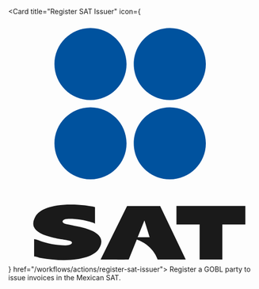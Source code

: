 <Card title="Register SAT Issuer" 
  icon={<svg fill="none" xmlns="http://www.w3.org/2000/svg" viewBox="0 0 20 20"><path fill-rule="evenodd" clip-rule="evenodd" d="M12.9454 13.1367c1.5957 0 2.8896-1.2937 2.8896-2.8898 0-1.5957-1.2939-2.8896-2.8896-2.8896-1.5961 0-2.8898 1.2939-2.8898 2.8896 0 1.5961 1.2937 2.8898 2.8898 2.8898ZM6.5879 13.1367c1.596 0 2.8898-1.2937 2.8898-2.8898 0-1.5957-1.2939-2.8896-2.8898-2.8896-1.5958 0-2.8896 1.2939-2.8896 2.8896 0 1.5961 1.2938 2.8898 2.8896 2.8898ZM12.9454 6.7796c1.5957 0 2.8896-1.294 2.8896-2.89C15.835 2.294 14.5411 1 12.9454 1c-1.5961 0-2.8898 1.2939-2.8898 2.8897 0 1.596 1.2937 2.8899 2.8898 2.8899ZM6.5879 6.7796c1.596 0 2.8898-1.294 2.8898-2.89C9.4777 2.294 8.1837 1 6.5879 1 4.992 1 3.6983 2.2939 3.6983 3.8897c0 1.596 1.2938 2.8899 2.8896 2.8899Z" fill="#00529E"/><path fill-rule="evenodd" clip-rule="evenodd" d="M19 15.2639h-5.5228v1.4877h1.8583v2.8129h1.822v-2.8129H19v-1.4877ZM14.2207 19.5644l-2.0478-4.2863h-2.654l-2.1206 4.2863s2.2307.012 2.254 0l.6458-1.5946s1.2184.3357 1.6702 1.5946h2.2524Zm-3.8517-1.7875.5424-1.3504.4139 1.3504h-.9563ZM6.9497 15.3621v1.3339c-.028-.0364-.1134-.0667-.1987-.097-.8534-.3032-1.9349-.3513-2.191-.2663-.2315.0728-.2803.2244-.1096.3213.1097.0667.6914.1572 1.313.3027 1.4752.3395 2.036.9156 1.4874 1.7644-.4511.7276-2.243 1.1519-4.6935.7154-.1462-.0242-.1847-.0905-.4888-.1208v-1.3886c.2432.0426.3407.0911.4384.1274.6095.2547 1.7443.4175 2.2077.3691.3413-.0304.4876-.1881.317-.3214-.0976-.0789-.7797-.1512-1.365-.2785-1.5238-.3334-1.9407-.8913-1.5018-1.6915.3535-.6488 1.5262-1.0672 3.4523-.952.3415.0182.6828.0607 1.024.1152.122.0182.244.0424.3086.0667Z" fill="currentColor"/></svg>} href="/workflows/actions/register-sat-issuer">
  Register a GOBL party to issue invoices in the Mexican SAT.
</Card>